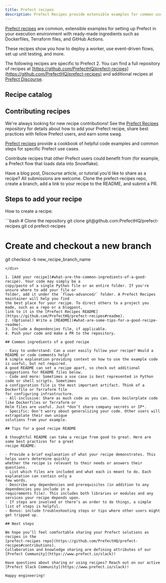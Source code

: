 ```yaml
---
title: Prefect recipes
description: Prefect Recipes provide extensible examples for common use cases.
---
```


[Prefect recipes](https://github.com/PrefectHQ/prefect-recipes) are common, extensible examples for 
setting up Prefect in your execution environment with ready-made ingredients such as Dockerfiles, 
Terraform files, and GitHub Actions.

These recipes show you how to deploy a worker, use event-driven flows, set up unit testing, and more.

The following recipes are specific to Prefect 2. You can find a full repository of recipes at 
[https://github.com/PrefectHQ/prefect-recipes](https://github.com/PrefectHQ/prefect-recipes) 
and additional recipes at [Prefect Discourse](https://discourse.prefect.io/).

## Recipe catalog


## Contributing recipes

We're always looking for new recipe contributions! See the 
[Prefect Recipes](https://github.com/PrefectHQ/prefect-recipes#contributing--swag-) 
repository for details about how to add your Prefect recipe, share best practices with fellow 
Prefect users, and earn some swag.

[Prefect recipes](https://github.com/PrefectHQ/prefect-recipes) provide a cookbook of 
helpful code examples and common steps for specific Prefect use cases.

Contribute recipes that other Prefect users could benefit from (for example, a Prefect flow that 
loads data into Snowflake).

Have a blog post, Discourse article, or tutorial you’d like to share as a recipe? All submissions 
are welcome. Clone the prefect-recipes repo, create a branch, add a link to your recipe to the README, 
and submit a PR.

## Steps to add your recipe

How to create a recipe:

<div class="terminal">
```bash
# Clone the repository
git clone git@github.com:PrefectHQ/prefect-recipes.git
cd prefect-recipes

# Create and checkout a new branch

git checkout -b new_recipe_branch_name

```
</div>

1. [Add your recipe](#what-are-the-common-ingredients-of-a-good-recipe). Your code may simply be a 
copy/paste of a single Python file or an entire folder. If you're unsure where to add your file or 
folder, add it under the `flows-advanced/` folder. A Prefect Recipes maintainer will help you find 
the best place for your recipe. To direct others to a project you made, such as a repo or a blogpost, 
link to it in the [Prefect Recipes README](https://github.com/PrefectHQ/prefect-recipes#readme).
2. (Optional) Write a [README](#what-are-some-tips-for-a-good-recipe-readme).
3. Include a dependencies file, if applicable.
4. Push your code and make a PR to the repository.

## Common ingredients of a good recipe

- Easy to understand: Can a user easily follow your recipe? Would a README or code comments help? 
A simple explanation providing context on how to use the example code is useful, but not required. 
A good README can set a recipe apart, so check out additional suggestions for README files below.
- Code and more: Sometimes a use case is best represented in Python code or shell scripts. Sometimes 
a configuration file is the most important artifact. Think of a Dockerfile or Terraform file 
for configuring infrastructure.
- All-inclusive: Share as much code as you can. Even boilerplate code like Dockerfiles or Terraform or 
Helm files are useful. Just *don’t share company secrets or IP*.
- Specific: Don't worry about generalizing your code. Other users will extrapolate their own unique 
solutions from your example.

## Tips for a good recipe README

A thoughtful README can take a recipe from good to great. Here are some best practices for a great 
recipe README:

- Provide a brief explanation of what your recipe demonstrates. This helps users determine quickly 
whether the recipe is relevant to their needs or answers their questions.
- List which files are included and what each is meant to do. Each explanation can contain only a 
few words.
- Describe any dependencies and prerequisites (in addition to any dependencies you include in a 
requirements file). This includes both libraries or modules and any services your recipe depends upon.
- If steps are involved or there’s an order to do things, a simple list of steps is helpful.
- Bonus: include troubleshooting steps or tips where other users might get tripped up.

## Next steps

We hope you’ll feel comfortable sharing your Prefect solutions as recipes in the 
[prefect-recipes repo](https://github.com/PrefectHQ/prefect-recipes#contributions). 
Collaboration and knowledge sharing are defining attributes of our 
[Prefect Community](https://www.prefect.io/slack)! 

Have questions about sharing or using recipes? Reach out on our active 
[Prefect Slack Community](https://www.prefect.io/slack)!

Happy engineering!

